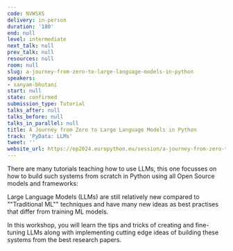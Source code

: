 ```yaml
---
code: NVWSXS
delivery: in-person
duration: '180'
end: null
level: intermediate
next_talk: null
prev_talk: null
resources: null
room: null
slug: a-journey-from-zero-to-large-language-models-in-python
speakers:
- sanyam-bhutani
start: null
state: confirmed
submission_type: Tutorial
talks_after: null
talks_before: null
talks_in_parallel: null
title: A Journey from Zero to Large Language Models in Python
track: 'PyData: LLMs'
tweet: ''
website_url: https://ep2024.europython.eu/session/a-journey-from-zero-to-large-language-models-in-python
---
```


There are many tutorials teaching how to use LLMs, this one focusses on how to build such systems from scratch in Python using all Open Source models and frameworks:

Large Language Models (LLMs) are still relatively new compared to ""Traditional ML"" techniques and have many new ideas as best practises that differ from training ML models.

In this workshop, you will learn the tips and tricks of creating and fine-tuning LLMs along with implementing cutting edge ideas of building these systems from the best research papers.
